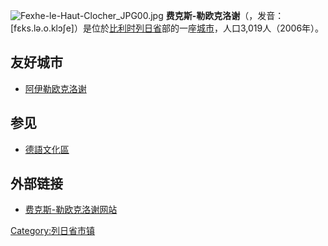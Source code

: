 {{Unreferenced|time=2018-08-10T13:01:31+00:00}}
[[File:Fexhe-le-Haut-Clocher_JPG00.jpg|thumb]]
'''费克斯-勒欧克洛谢'''（{{Lang-fr|Fexhe-le-Haut-Clocher}}，发音：[fɛks.lə.o.klɔʃe]）是位於[[比利时|比利时]][[列日省|列日省]]部的一座[[城市|城市]]，人口3,019人（2006年）。

==友好城市==
* {{FRA}} [[阿伊勒欧克洛谢|阿伊勒欧克洛谢]]

==参见==
*[[德語文化區|德語文化區]]

==外部链接==
*[http://www.fexhe-le-haut-clocher.be/ 费克斯-勒欧克洛谢网站]{{Webarchive|url=https://archive.is/20121205092629/http://www.fexhe-le-haut-clocher.be/ |date=2012-12-05 }}

{{列日省市区}}

{{DEFAULTSORT:Fexhe}}
{{Belgium-geo-stub}}
[[Category:列日省市镇|Category:列日省市镇]]